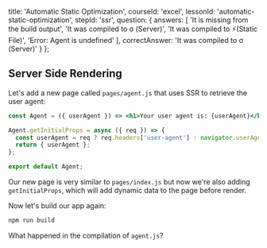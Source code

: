 
  title: 'Automatic Static Optimization',
  courseId: 'excel',
  lessonId: 'automatic-static-optimization',
  stepId: 'ssr',
  question: {
    answers: [
      'It is missing from the build output',
      'It was compiled to σ (Server)',
      'It was compiled to ⚡(Static File)',
      'Error: Agent is undefined'
    ],
    correctAnswer: 'It was compiled to σ (Server)'
  }
};

## Server Side Rendering

Let's add a new page called `pages/agent.js` that uses SSR to retrieve the user agent:

```jsx
const Agent = ({ userAgent }) => <h1>Your user agent is: {userAgent}</h1>;

Agent.getInitialProps = async ({ req }) => {
  const userAgent = req ? req.headers['user-agent'] : navigator.userAgent;
  return { userAgent };
};

export default Agent;
```

Our new page is very similar to `pages/index.js` but now we're also adding `getInitialProps`, which will add dynamic data to the page before render.

Now let's build our app again:

```bash
npm run build
```

What happened in the compilation of `agent.js`?

